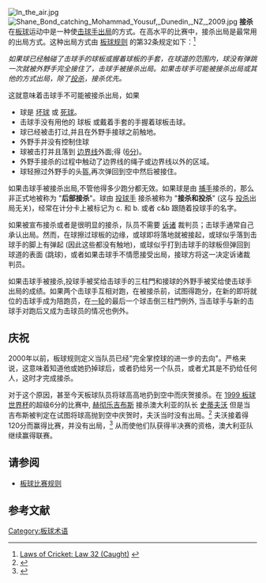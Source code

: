 {{NoteTA
|1=zh:水準; zh-tw:水準; zh-cn:水平; zh-hk:水平
}}
[[Image:In_the_air.jpg|thumb]]
[[File:Shane_Bond_catching_Mohammad_Yousuf,_Dunedin,_NZ,_2009.jpg|thumb]]
'''接杀'''在[[板球|板球]]运动中是一种使[[击球手|击球手]][[出局_(板球)|出局]]的方式。在高水平的比赛中，接杀出局是最常用的出局方式。这种出局方式由 [[板球规则|板球规则]] 的第32条规定如下：<ref>[http://www.lords.org/laws-and-spirit/laws-of-cricket/laws/law-32-caught,58,AR.html Laws of Cricket: Law 32 (Caught)] {{webarchive|url=https://web.archive.org/web/20121225124326/http://www.lords.org/laws-and-spirit/laws-of-cricket/laws/law-32-caught%2C58%2CAR.html |date=2012-12-25 }}</ref>

''如果球已经触碰了击球手的球板或握着球板的手套，在球道的范围内，球没有弹跳一次就被外野手完全接住了，击球手被接杀出局。如果击球手可能被接杀出局或其他的方式出局，除了[[投杀|投杀]]，接杀优先。''

这就意味着击球手不可能被接杀出局，如果
* 球是 [[坏球|坏球]] 或 [[死球|死球]]。
* 击球手没有用他的 球板 或戴着手套的手握着球板击球。
* 球已经被击打过,并且在外野手接球之前触地。
* 外野手并没有控制住球
* 球被击打并且落到 [[边界线_(板球)|边界线]]外面;得 ([[6分|6分]])。
* 外野手接杀的过程中触动了边界线的绳子或边界线以外的区域。
* 球轻擦过外野手的头盔,再次弹回到空中然后被接住。

如果击球手被接杀出局,不管他得多少跑分都无效。如果球是由 [[捕手|捕手]]接杀的，那么非正式地被称为 "'''后部接杀'''"。球由 [[投球手|投球手]] 接杀被称为 "'''接杀和投杀'''" (这与 [[投杀|投杀]]出局无关)，经常在计分卡上被标记为 c. 和 b. 或者 c&b 跟随着投球手的名字。

如果被宣布接杀或者是很明显的接杀，队员不需要 [[诉诸|诉诸]] 裁判员；击球手通常自己承认出局。然而，在球擦过球板的边缘，或球即将落地就被接起，或球似乎落到击球手的脚上有弹起 (因此这些都没有触地)，或球似乎打到击球手的球板但弹回到球道的表面 (跳球)，或者如果击球手不情愿接受出局，接球方将这一决定诉诸裁判员。

如果击球手被接杀,投球手被奖给击球手的三柱門和接球的外野手被奖给使击球手出局的成绩。如果两个击球手互相对跑，在被接杀前，试图得跑分，在新的即将就位的击球手成为陪跑员，在[[一轮|一轮]]的最后一个球击倒三柱門例外, 当击球手与新的击球手对跑后又成为击球员的情况也例外。

==庆祝==
2000年以前，板球规则定义当队员已经"完全掌控球的进一步的去向"。严格来说，这意味着知道他或她扔掉球后，或者扔给另一个队员，或者尤其是不扔给任何人，这时才完成接杀。

对于这个原因，甚至今天板球队员将球高高地扔到空中而庆贺接杀。在 [[1999_板球世界杯|1999 板球世界杯]]的超级6分的比赛中, [[赫彻乐吉布斯|赫彻乐吉布斯]] 接杀澳大利亚的队长 [[史蒂夫沃|史蒂夫沃]] 但是当吉布斯被判定在试图将球高抛到空中庆贺时，夫沃当时没有出局。<ref>{{Cite web |url=http://www.cricinfo.com/wisdenalmanack/content/story/151523.html |title=存档副本 |access-date=2011-03-31 |archive-date=2010-11-05 |archive-url=https://web.archive.org/web/20101105143200/http://www.cricinfo.com/wisdenalmanack/content/story/151523.html |dead-url=no }}</ref> 夫沃接着得120分而赢得比赛，并没有出局，<ref>{{Cite web |url=http://www.cricinfo.com/ci/engine/current/match/65231.html |title=存档副本 |access-date=2011-03-31 |archive-date=2010-04-10 |archive-url=https://web.archive.org/web/20100410060447/http://www.cricinfo.com/ci/engine/current/match/65231.html |dead-url=no }}</ref> 从而使他们队获得半决赛的资格，澳大利亚队继续赢得联赛。

==请参阅==
*[[板球比赛规则|板球比赛规则]]

==参考文献==
<references/>

[[Category:板球术语|Category:板球术语]]